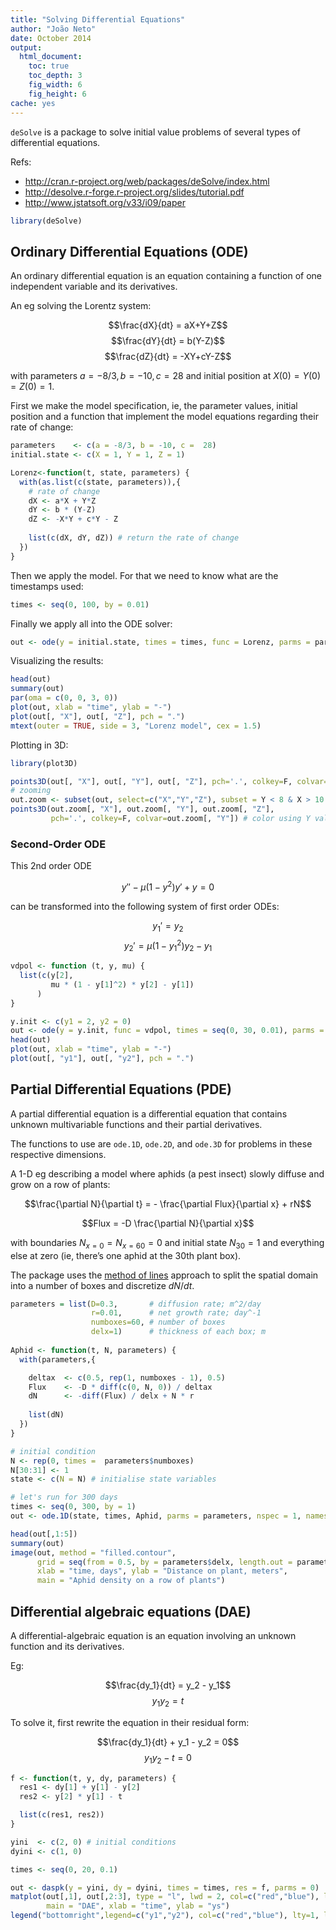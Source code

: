 ```yaml
---
title: "Solving Differential Equations"
author: "João Neto"
date: October 2014
output: 
  html_document:
    toc: true
    toc_depth: 3
    fig_width: 6
    fig_height: 6
cache: yes
---
```


`deSolve` is a package to solve initial value problems of several types of differential equations.

Refs:

+ [http://cran.r-project.org/web/packages/deSolve/index.html](http://cran.r-project.org/web/packages/deSolve/index.html)
+ [http://desolve.r-forge.r-project.org/slides/tutorial.pdf](http://desolve.r-forge.r-project.org/slides/tutorial.pdf)
+ [http://www.jstatsoft.org/v33/i09/paper](http://www.jstatsoft.org/v33/i09/paper)

```r
library(deSolve)
```

## Ordinary Differential Equations (ODE)

An ordinary differential equation is an equation containing a function of one independent variable and its derivatives.

An eg solving the Lorentz system:

$$\frac{dX}{dt} = aX+Y+Z$$
$$\frac{dY}{dt} = b(Y-Z)$$
$$\frac{dZ}{dt} = -XY+cY-Z$$

with parameters $a=-8/3, b=-10, c=28$ and initial position at $X(0)=Y(0)=Z(0)=1$.

First we make the model specification, ie, the parameter values, initial position and a function that implement the model equations regarding their rate of change:

```r
parameters    <- c(a = -8/3, b = -10, c =  28)
initial.state <- c(X = 1, Y = 1, Z = 1)

Lorenz<-function(t, state, parameters) {
  with(as.list(c(state, parameters)),{
    # rate of change
    dX <- a*X + Y*Z
    dY <- b * (Y-Z)
    dZ <- -X*Y + c*Y - Z
    
    list(c(dX, dY, dZ)) # return the rate of change
  })
}
```

Then we apply the model. For that we need to know what are the timestamps used:

```r
times <- seq(0, 100, by = 0.01)
```

Finally we apply all into the ODE solver:

```r
out <- ode(y = initial.state, times = times, func = Lorenz, parms = parameters)
```

Visualizing the results:

```r
head(out)
summary(out)
par(oma = c(0, 0, 3, 0))
plot(out, xlab = "time", ylab = "-")
plot(out[, "X"], out[, "Z"], pch = ".")
mtext(outer = TRUE, side = 3, "Lorenz model", cex = 1.5)
```

Plotting in 3D:

```r
library(plot3D)

points3D(out[, "X"], out[, "Y"], out[, "Z"], pch='.', colkey=F, colvar=out[, "Y"]) # color using Y values
# zooming
out.zoom <- subset(out, select=c("X","Y","Z"), subset = Y < 8 & X > 10 & X < 30)
points3D(out.zoom[, "X"], out.zoom[, "Y"], out.zoom[, "Z"], 
         pch='.', colkey=F, colvar=out.zoom[, "Y"]) # color using Y values
```

### Second-Order ODE

This 2nd order ODE

$$y'' - \mu(1-y^2)y' + y=0$$

can be transformed into the following system of first order ODEs:

$$y_1' = y_2$$
$$y_2'= \mu(1-y_1^2)y_2-y_1$$

```r
vdpol <- function (t, y, mu) {
  list(c(y[2],
         mu * (1 - y[1]^2) * y[2] - y[1])
      )
}

y.init <- c(y1 = 2, y2 = 0)
out <- ode(y = y.init, func = vdpol, times = seq(0, 30, 0.01), parms = 1)
head(out)
plot(out, xlab = "time", ylab = "-")
plot(out[, "y1"], out[, "y2"], pch = ".")
```


## Partial Differential Equations (PDE)

A partial differential equation is a differential equation that contains unknown multivariable functions and their partial derivatives. 

The functions to use are `ode.1D`, `ode.2D`, and `ode.3D` for problems in these respective dimensions.

A 1-D eg describing a model where aphids (a pest insect) slowly diffuse and grow on a row of plants:

$$\frac{\partial N}{\partial t} = - \frac{\partial Flux}{\partial x} + rN$$

$$Flux = -D \frac{\partial N}{\partial x}$$

with boundaries $N_{x=0} = N_{x=60} = 0$ and initial state $N_{30}=1$ and everything else at zero (ie, there's one aphid at the 30th plant box).

The package uses the [method of lines](http://www.scholarpedia.org/article/Method_of_lines) approach to split the spatial domain into a number of boxes and discretize $dN/dt$.

```r
parameters = list(D=0.3,       # diffusion rate; m^2/day
                  r=0.01,      # net growth rate; day^-1
                  numboxes=60, # number of boxes
                  delx=1)      # thickness of each box; m
  
Aphid <- function(t, N, parameters) {
  with(parameters,{

    deltax  <- c(0.5, rep(1, numboxes - 1), 0.5)
    Flux    <- -D * diff(c(0, N, 0)) / deltax
    dN      <- -diff(Flux) / delx + N * r
     
    list(dN)
  })
}

# initial condition
N <- rep(0, times =  parameters$numboxes)
N[30:31] <- 1
state <- c(N = N) # initialise state variables

# let's run for 300 days
times <- seq(0, 300, by = 1)
out <- ode.1D(state, times, Aphid, parms = parameters, nspec = 1, names = "Aphid")

head(out[,1:5])
summary(out)
image(out, method = "filled.contour", 
      grid = seq(from = 0.5, by = parameters$delx, length.out = parameters$numboxes),
      xlab = "time, days", ylab = "Distance on plant, meters",
      main = "Aphid density on a row of plants")
```


## Differential algebraic equations (DAE)

A differential-algebraic equation is an equation involving an unknown function and its derivatives.

Eg:

$$\frac{dy_1}{dt} = y_2 - y_1$$
$$y_1y_2 = t$$

To solve it, first rewrite the equation in their residual form:

$$\frac{dy_1}{dt} + y_1 - y_2 = 0$$
$$y_1y_2 - t = 0$$

```r
f <- function(t, y, dy, parameters) {
  res1 <- dy[1] + y[1] - y[2]
  res2 <- y[2] * y[1] - t

  list(c(res1, res2))
}

yini  <- c(2, 0) # initial conditions
dyini <- c(1, 0)

times <- seq(0, 20, 0.1)

out <- daspk(y = yini, dy = dyini, times = times, res = f, parms = 0)
matplot(out[,1], out[,2:3], type = "l", lwd = 2, col=c("red","blue"), lty=1, 
        main = "DAE", xlab = "time", ylab = "ys")
legend("bottomright",legend=c("y1","y2"), col=c("red","blue"), lty=1, lwd=2)
```

<!--

## Delay Differential Equations

cf.slide 69

-->